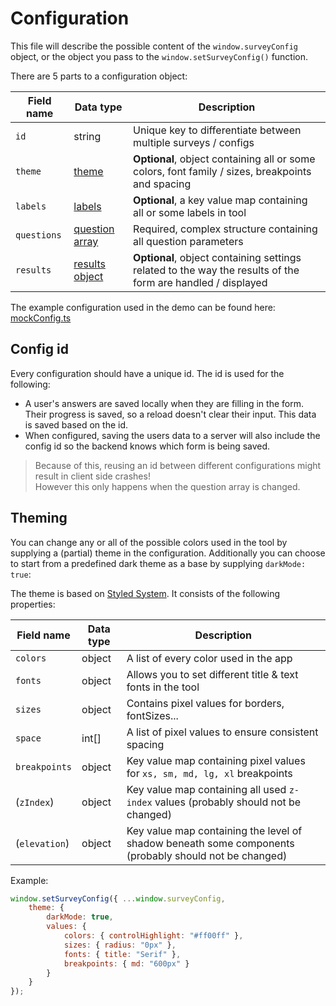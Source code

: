 
<Meta title="Config/General" />

# Configuration

This file will describe the possible content of the `window.surveyConfig` object, or the object you pass to the `window.setSurveyConfig()` function.

There are 5 parts to a configuration object:

| Field name | Data type | Description |
|---|---|---|
| `id` | string | Unique key to differentiate between multiple surveys / configs |
| `theme` | [theme](./src/utils/theme.ts) | **Optional**, object containing all or some colors, font family / sizes, breakpoints and spacing |
| `labels` | [labels](./src/utils/labels.ts) | **Optional**, a key value map containing all or some labels in tool |
| `questions` | [question array](./src/types/QuestionTypes.ts) | Required, complex structure containing all question parameters |
| `results` | [results object](./src/types/ConfigTypes.ts#L15) | **Optional**, object containing settings related to the way the results of the form are handled / displayed |

The example configuration used in the demo can be found here: [mockConfig.ts](./src/utils/mockConfig.ts)

## Config id

Every configuration should have a unique id. The id is used for the following:

- A user's answers are saved locally when they are filling in the form. Their progress is saved, so a reload doesn't clear their input. This data is saved based on the id.
- When configured, saving the users data to a server will also include the config id so the backend knows which form is being saved.

> Because of this, reusing an id between different configurations might result in client side crashes!  
> However this only happens when the question array is changed.

## Theming

You can change any or all of the possible colors used in the tool by supplying a (partial) theme in the configuration. Additionally you can choose to start from a predefined dark theme as a base by supplying `darkMode: true`:

The theme is based on [Styled System](https://styled-system.com/). It consists of the following properties:

| Field name | Data type | Description |
|---|---|---|
| `colors` | object | A list of every color used in the app |
| `fonts` | object | Allows you to set different title & text fonts in the tool |
| `sizes` | object | Contains pixel values for borders, fontSizes... |
| `space` | int[] | A list of pixel values to ensure consistent spacing |
| `breakpoints` | object | Key value map containing pixel values for `xs, sm, md, lg, xl` breakpoints |
| (`zIndex`) | object | Key value map containing all used `z-index` values (probably should not be changed) |
| (`elevation`) | object | Key value map containing the level of shadow beneath some components (probably should not be changed) |

Example:

```js
window.setSurveyConfig({ ...window.surveyConfig,
    theme: {
        darkMode: true,
        values: {
            colors: { controlHighlight: "#ff00ff" },
            sizes: { radius: "0px" },
            fonts: { title: "Serif" },
            breakpoints: { md: "600px" }
        }
    }
});
```
